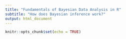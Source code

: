 ```yaml
---
title: "Fundamentals of Bayesian Data Analysis in R"
subtitle: "How does Bayesian inference work?"
output: html_document
---
```


```r
knitr::opts_chunk$set(echo = TRUE)
```

